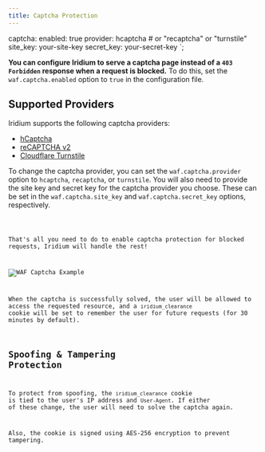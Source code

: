 ```yaml
---
title: Captcha Protection
---
```



  captcha:
    enabled: true
    provider: hcaptcha # or "recaptcha" or "turnstile"
    site_key: your-site-key
    secret_key: your-secret-key
`;

**You can configure Iridium to serve a captcha page instead of a `403 Forbidden` response when a request is blocked.**
To do this, set the `waf.captcha.enabled` option to `true` in the configuration file.

## Supported Providers

Iridium supports the following captcha providers:
- [hCaptcha](https://www.hcaptcha.com/)
- [reCAPTCHA v2](https://developers.google.com/recaptcha/docs/display)
- [Cloudflare Turnstile](https://developers.cloudflare.com/turnstile/)

To change the captcha provider, you can set the `waf.captcha.provider` option to `hcaptcha`, `recaptcha`, or `turnstile`.
You will also need to provide the site key and secret key for the captcha provider you choose. These can be set in the `waf.captcha.site_key` and `waf.captcha.secret_key` options, respectively.

<Code code={config} lang="yaml" title="config.yaml" />

That's all you need to do to enable captcha protection for blocked requests, Iridium will handle the rest!

![WAF Captcha Example](waf-captcha.png)

When the captcha is successfully solved, the user will be allowed to access the requested resource, and a `iridium_clearance` cookie will be set to remember the user for future requests (for 30 minutes by default).

## Spoofing & Tampering Protection

To protect from spoofing, the `iridium_clearance` cookie is tied to the user's IP address and `User-Agent`. If either of these change, the user will need to solve the captcha again.

Also, the cookie is signed using AES-256 encryption to prevent tampering.
